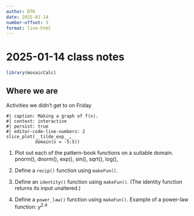 ```yaml
---
author: DTK
date: 2025-01-14
number-offset: 3
format: live-html
---
```


# 2025-01-14 class notes

```r
library(mosaicCalc)
```

## Where we are

Activities we didn't get to on Friday

::: {#lst-slice-plot}
```webr-r
#| caption: Making a graph of f(x).
#| context: interactive
#| persist: true
#| editor-code-line-numbers: 2
slice_plot(__tilde_exp__, 
           domain(x = -5:5))
```
:::

1. Plot out each of the pattern-book functions on a suitable domain. pnorm(), dnorm(), exp(), sin(), sqrt(), log(), 

2. Define a `recip()` function using `makeFun()`. 

3. Define an `identity()` function using `makeFun()`. (The identity function returns its input unaltered.)

4. Define a `power_law()` function using `makeFun()`. Example of a power-law function: $y^{2.4}$



